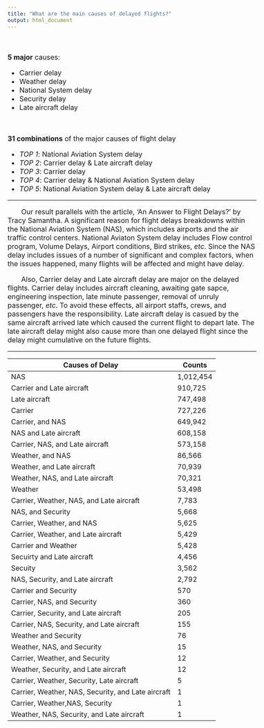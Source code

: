 ```yaml
---
title: "What are the main causes of delayed flights?"
output: html_document
---
```


<style type="text/css">

body{ /* Normal  */
      font-size: 16px;
  }
}
h1.title {
  font-size: 30px;
  color: DarkBlue;
}
h1 { /* Header 1 */
  font-size: 28px;
  color: DarkBlue;
}
h2 { /* Header 2 */
    font-size: 16px;
  color: DarkBlue;
}

}
code.r{ /* Code block */
    font-size: 12px;
}
pre { /* Code block - determines code spacing between lines */
    font-size: 14px;
}
</style>


\

 **5 major** causes:
        
  * Carrier delay
  * Weather delay 
  * National System delay 
  * Security delay 
  * Late aircraft delay 

\

 **31 combinations** of the major causes of flight delay

  * _TOP 1_: National Aviation System delay
  * _TOP 2_: Carrier delay & Late aircraft delay
  * _TOP 3_: Carrier delay 
  * _TOP 4_: Carrier delay & National Aviation System delay
  * _TOP 5_: National Aviation System delay & Late aircraft delay


***

&nbsp;&nbsp;&nbsp;&nbsp;&nbsp;&nbsp; Our result parallels with the article, ‘An Answer to Flight Delays?’ by Tracy Samantha. A significant reason for flight delays breakdowns within the National Aviation System (NAS), which includes airports and the air traffic control centers. National Aviaton System delay includes Flow control program, Volume Delays, Airport conditions, Bird strikes, _etc_. Since the NAS delay includes issues of a number of significant and complex factors, when the issues happened, many flights will be affected and might have delay.\

&nbsp;&nbsp;&nbsp;&nbsp;&nbsp;&nbsp; Also, Carrier delay and Late aircraft delay are major on the delayed flights. Carrier delay includes aircraft cleaning, awaiting gate sapce, engineering inspection, late minute passenger, removal of unruly passenger, _etc_. To avoid these effects, all airport staffs, crews, and passengers have the  responsibility. Late aircraft delay is casued by the same aircraft arrived late which caused the current flight to depart late. The late aircraft delay might also cause more than one delayed flight since the delay might cumulative on the future flights.

***

Causes of Delay                                    | Counts
---------------------------------------------------|--------------
NAS                                                | 1,012,454
Carrier and Late aircraft                          | 910,725
Late aircraft                                      | 747,498	  
Carrier                                            | 727,226
Carrier, and NAS                                   | 649,942
NAS and Late aircraft                              | 608,158
Carrier, NAS, and Late aircraft                    | 573,158
Weather, and NAS                                   | 86,566
Weather, and Late aircraft                         | 70,939
Weather, NAS, and Late aircraft                    | 70,321
Weather                                            | 53,498
Carrier, Weather, NAS, and Late aircraft           | 7,783
NAS, and Security                                  | 5,668
Carrier, Weather, and NAS                          | 5,625
Carrier, Weather, and Late aircraft                | 5,429
Carrier and Weather                                | 5,428
Secuirty and Late aircraft                         | 4,456
Secuity                                            | 3,562
NAS, Security, and Late aircraft                   | 2,792
Carrier and Security                               | 570
Carrier, NAS, and Security                         | 360
Carrier, Security, and Late aircraft               | 205
Carrier, NAS, Security, and Late aircraft          | 155
Weather and Security                               | 76
Weather, NAS, and Security                         | 15
Carrier, Weather, and Security                     | 12
Weather, Security, and Late aircraft               | 12
Carrier, Weather, Security, Late aircraft          | 5
Carrier, Weather, NAS, Security, and Late aircraft | 1
Carrier, Weather,NAS, Security                     | 1
Weather, NAS, Security, and Late aircraft          | 1



